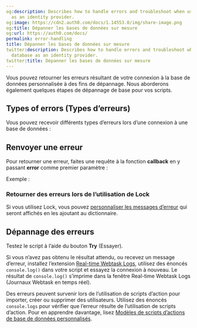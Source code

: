 ```yaml
---
og:description: Describes how to handle errors and troubleshoot when using your database
  as an identity provider.
og:image: https://cdn2.auth0.com/docs/1.14553.0/img/share-image.png
og:title: Dépanner les bases de données sur mesure
og:url: https://auth0.com/docs/
permalink: error-handling
title: Dépanner les bases de données sur mesure
twitter:description: Describes how to handle errors and troubleshoot when using your
  database as an identity provider.
twitter:title: Dépanner les bases de données sur mesure
---
```


Vous pouvez retourner les erreurs résultant de votre connexion à la base de données personnalisée à des fins de dépannage. Nous aborderons également quelques étapes de dépannage de base pour vos scripts.

## Types of errors (Types d’erreurs)

Vous pouvez recevoir différents types d’erreurs lors d’une connexion à une base de données :



## Renvoyer une erreur

Pour retourner une erreur, faites une requête à la fonction **callback** en y passant **error** comme premier paramètre :



Exemple :



### Retourner des erreurs lors de l’utilisation de Lock

Si vous utilisez Lock, vous pouvez [personnaliser les messages d’erreur](/brand-and-customize/customize-lock-error-messages) qui seront affichés en les ajoutant au dictionnaire.

## Dépannage des erreurs

Testez le script à l’aide du bouton **Try** (Essayer).

Si vous n’avez pas obtenu le résultat attendu, ou recevez un message d’erreur, installez l’extension [Real-time Webtask Logs](/extensions/real-time-webtask-logs), utilisez des énoncés `console.log()` dans votre script et essayez la connexion à nouveau. Le résultat de `console.log()` s’imprime dans la fenêtre Real-time Webtask Logs (Journaux Webtask en temps réel).

Des erreurs peuvent survenir lors de l’utilisation de scripts d’action pour importer, créer ou supprimer des utilisateurs. Utilisez des énoncés `console.logs` pour vérifier que l’erreur résulte de l’utilisation de scripts d’action. Pour en apprendre davantage, lisez [Modèles de scripts d’actions de base de données personnalisés](/templates).